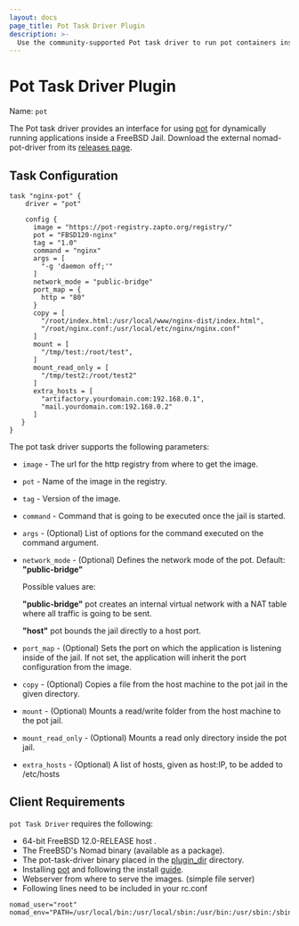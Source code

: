 ```yaml
---
layout: docs
page_title: Pot Task Driver Plugin
description: >-
  Use the community-supported Pot task driver to run pot containers inside a  FreeBSD Jail in Nomad jobs.
---
```


# Pot Task Driver Plugin

Name: `pot`

The Pot task driver provides an interface for using [pot][pot-github-repo] for dynamically running applications inside a FreeBSD Jail.
Download the external nomad-pot-driver from its [releases page][nomad-pot-driver].

## Task Configuration

```hcl
task "nginx-pot" {
    driver = "pot"

    config {
      image = "https://pot-registry.zapto.org/registry/"
      pot = "FBSD120-nginx"
      tag = "1.0"
      command = "nginx"
      args = [
        "-g 'daemon off;'"
      ]
      network_mode = "public-bridge"
      port_map = {
        http = "80"
      }
      copy = [
        "/root/index.html:/usr/local/www/nginx-dist/index.html",
        "/root/nginx.conf:/usr/local/etc/nginx/nginx.conf"
      ]
      mount = [
        "/tmp/test:/root/test",
      ]
      mount_read_only = [
        "/tmp/test2:/root/test2"
      ]
      extra_hosts = [
        "artifactory.yourdomain.com:192.168.0.1",
        "mail.yourdomain.com:192.168.0.2"
      ]
   }
}
```

The pot task driver supports the following parameters:

- `image` - The url for the http registry from where to get the image.

- `pot` - Name of the image in the registry.

- `tag` - Version of the image.

- `command` - Command that is going to be executed once the jail is started.

- `args` - (Optional) List of options for the command executed on the command argument.

- `network_mode` - (Optional) Defines the network mode of the pot. Default: **"public-bridge"**

  Possible values are:

  **"public-bridge"** pot creates an internal virtual network with a NAT table where all traffic is going to be sent.

  **"host"** pot bounds the jail directly to a host port.

- `port_map` - (Optional) Sets the port on which the application is listening inside of the jail. If not set, the application will inherit the port configuration from the image.

- `copy` - (Optional) Copies a file from the host machine to the pot jail in the given directory.

- `mount` - (Optional) Mounts a read/write folder from the host machine to the pot jail.

- `mount_read_only` - (Optional) Mounts a read only directory inside the pot jail.

- `extra_hosts` - (Optional) A list of hosts, given as host:IP, to be added to /etc/hosts

## Client Requirements

`pot Task Driver` requires the following:

- 64-bit FreeBSD 12.0-RELEASE host .
- The FreeBSD's Nomad binary (available as a package).
- The pot-task-driver binary placed in the [plugin_dir][plugin_dir] directory.
- Installing [pot][pot-github-repo] and following the install [guide][pot-install-guide].
- Webserver from where to serve the images. (simple file server)
- Following lines need to be included in your rc.conf

```
nomad_user="root"
nomad_env="PATH=/usr/local/bin:/usr/local/sbin:/usr/bin:/usr/sbin:/sbin:/bin"
```

[nomad-pot-driver]: https://github.com/trivago/nomad-pot-driver
[plugin_dir]: /nomad/docs/configuration#plugin_dir
[pot-github-repo]: https://github.com/pizzamig/pot
[pot-install-guide]: https://github.com/pizzamig/pot/blob/master/share/doc/pot/Installation.md
